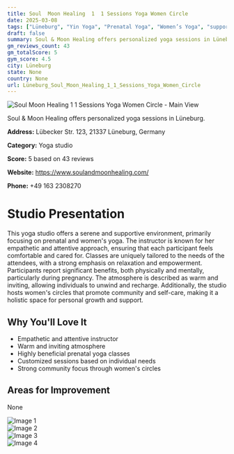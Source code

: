```yaml
---
title: Soul  Moon Healing  1  1 Sessions Yoga Women Circle
date: 2025-03-08
tags: ["Lüneburg", "Yin Yoga", "Prenatal Yoga", "Women’s Yoga", "supportive", "intimate", "Lüneburg"]  
draft: false
summary: Soul & Moon Healing offers personalized yoga sessions in Lüneburg.
gm_reviews_count: 43
gm_totalScore: 5
gym_score: 4.5
city: Lüneburg
state: None
country: None
url: Lüneburg_Soul_Moon_Healing_1_1_Sessions_Yoga_Women_Circle
---
```


<div className="aspect-[16/9] relative my-8">
  <img 
    src="https://lh5.googleusercontent.com/p/AF1QipPu3odO1SRwLXWqAEBj03dMDoxMFX2IHuSuX9pM=w1920-h1080-k-no"
    alt="Soul  Moon Healing  1  1 Sessions Yoga Women Circle - Main View"
    className="object-cover absolute inset-0 w-full h-full rounded-lg"
  />
</div>

Soul & Moon Healing offers personalized yoga sessions in Lüneburg.

**Address:** Lübecker Str. 123, 21337 Lüneburg, Germany

**Category:** Yoga studio

**Score:** 5 based on 43 reviews

**Website:** https://www.soulandmoonhealing.com/

**Phone:** +49 163 2308270

# Studio Presentation

This yoga studio offers a serene and supportive environment, primarily focusing on prenatal and women's yoga. The instructor is known for her empathetic and attentive approach, ensuring that each participant feels comfortable and cared for. Classes are uniquely tailored to the needs of the attendees, with a strong emphasis on relaxation and empowerment. Participants report significant benefits, both physically and mentally, particularly during pregnancy. The atmosphere is described as warm and inviting, allowing individuals to unwind and recharge. Additionally, the studio hosts women's circles that promote community and self-care, making it a holistic space for personal growth and support.

## Why You'll Love It

- Empathetic and attentive instructor
- Warm and inviting atmosphere
- Highly beneficial prenatal yoga classes
- Customized sessions based on individual needs
- Strong community focus through women's circles

## Areas for Improvement

None

<div className="grid grid-cols-1 xl:grid-cols-2 gap-4 my-8">
<div className="aspect-[4/3] relative"><img src="https://lh5.googleusercontent.com/p/AF1QipOK9cRixZNWncZlUL1_ShqkHKgFIpS4MHloRqcO=w1920-h1080-k-no" alt="Image 1" className="object-cover absolute inset-0 w-full h-full rounded-lg" /></div>
<div className="aspect-[4/3] relative"><img src="https://lh5.googleusercontent.com/p/AF1QipMyGMOBkZbb02HF_mkYn-BYxAoTzmebSdLXvPZI=w1920-h1080-k-no" alt="Image 2" className="object-cover absolute inset-0 w-full h-full rounded-lg" /></div>
<div className="aspect-[4/3] relative"><img src="https://streetviewpixels-pa.googleapis.com/v1/thumbnail?panoid=7wB49PqJxA_vOc7R6Znxyg&cb_client=maps_sv.tactile.gps&w=203&h=100&yaw=355.31586&pitch=0&thumbfov=100" alt="Image 3" className="object-cover absolute inset-0 w-full h-full rounded-lg" /></div>
<div className="aspect-[4/3] relative"><img src="https://lh5.googleusercontent.com/p/AF1QipNToCpKTeFS_0ZaRKPVw6iMuT-0IbFNjPHXp9dK=w1920-h1080-k-no" alt="Image 4" className="object-cover absolute inset-0 w-full h-full rounded-lg" /></div>
</div>